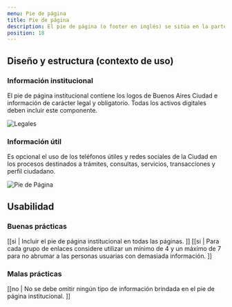 ```yaml
---
menu: Pie de página
title: Pie de página
description: El pie de página (o footer en inglés) se sitúa en la parte inferior de todos los activos digitales de Gobierno y suele contener información adicional o de acceso rápido que permite a los usuarios encontrar de forma sencilla la información que necesitan.
position: 18
---
```


## Diseño y estructura (contexto de uso)

### Información institucional

El pie de página institucional contiene los logos de Buenos Aires Ciudad e información de carácter legal y obligatorio. Todas los activos digitales deben incluir este componente.

<div className="content-3">
  <img src="/componentes/pie-de-pagina/Pie_de_pagina.svg" alt="Legales" />
</div>

### Información útil

Es opcional el uso de los teléfonos útiles y redes sociales de la Ciudad en los procesos destinados a trámites, consultas, servicios, transacciones y perfil ciudadano. 

<div className="content-3">
  <img src="/componentes/pie-de-pagina/Pie_de_pagina_1.svg" alt="Pie de Página" />
</div>

## Usabilidad

### Buenas prácticas

[[si | Incluir el pie de página institucional en todas las páginas. ]]
[[si | Para cada grupo de enlaces considere utilizar un mínimo de 4 y un máximo de 7 para no abrumar a las personas usuarias con demasiada información. ]]

### Malas prácticas

[[no | No se debe omitir ningún tipo de información brindada en el pie de página institucional. ]]
